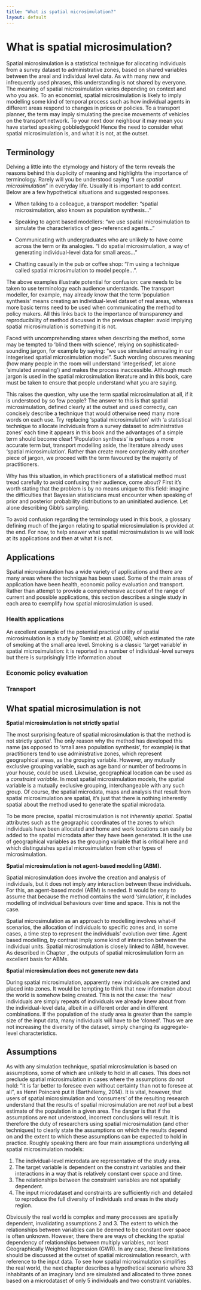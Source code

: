 ```yaml
---
title: "What is spatial microsimulation?"
layout: default
---
```


# What is spatial microsimulation? {#what-is}

Spatial microsimulation is a
statistical technique for allocating individuals from a survey dataset
to administrative zones, based on shared variables between the areal and
individual level data.
As with many new and infrequently used phrases, this
understanding is not shared by everyone. The meaning of spatial
microsimulation varies depending on context and who you ask. To an
economist, spatial microsimulation is likely to imply
modelling some kind of temporal process such as how individual agents in
different areas respond to changes in prices or policies. To a transport
planner, the term may imply simulating the precise movements of vehicles on
the transport network. To your next door neighbour it may mean you have
started speaking gobbledygook! Hence the need to consider what spatial
microsimulation is, and what it is not, at the outset.

## Terminology {#terminology}

Delving a little into the etymology and history of the term reveals the
reasons behind this duplicity of meaning and highlights the importance
of terminology. Rarely will you be understood saying
“I use *spatial microsimulation*” in everyday life. Usually it
is important to add context. Below are a few hypothetical situations and
suggested responses.

-   When talking to a colleague, a transport modeller: “spatial
    microsimulation, also known as population synthesis...”

-   Speaking to agent based modellers: “we use spatial microsimulation
    to simulate the characteristics of geo-referenced agents...”

-   Communicating with undergraduates who are unlikely to have come
    across the term or its analogies. “I do spatial microsimulation, a
    way of generating individual-level data for small areas...”

-   Chatting casually in the pub or coffee shop: “I’m using a technique
    called spatial microsimulation to model people...”.

The above examples illustrate potential for
confusion: care needs to be taken to use terminology each audience understands. The transport modeller, for example, may
already know that the term 'population synthesis' means creating an individual-level
dataset of real areas, whereas more basic terms need to be used when communicating
the method to policy makers. All this links back to the importance
of transparency and reproducibility of method discussed in the previous chapter:
avoid implying spatial microsimulation is something it is not.

Faced with uncomprehending stares when describing the method, some may
be tempted to ‘blind them with science’, relying on
sophisticated-sounding jargon, for example by saying: “we use simulated
annealing in our integerised spatial microsimulation model”. Such
wording obscures meaning (how many people in the room will understand
‘integerised’, let alone ‘simulated annealing’) and makes the process
inaccessible. Although much jargon is used in the spatial
microsimulation literature and in this book, care must be taken to ensure
that people understand what you are saying.

This raises the question, why use the term spatial microsimulation at
all, if it is understood by so few people? The answer to this is that
spatial microsimulation, defined clearly at the outset and used
correctly, can concisely describe a technique that would otherwise need
many more words on each use. Try replacing ‘spatial microsimulation’
with ‘a statistical technique to allocate individuals from a survey
dataset to administrative zones’ each time it appears in this book and
the advantages of a simple term should become clear! ‘Population
synthesis’ is perhaps a more accurate term but, transport modelling
aside, the literature already uses ‘spatial microsimulation’. Rather
than create more complexity with *another* piece of jargon, we proceed
with the term favoured by the majority of practitioners.

Why has this situation, in which practitioners of a statistical method
must tread carefully to avoid confusing their audience, come about?
First it’s worth stating that the problem is by no means unique to this
field: imagine the difficulties that Bayesian statisticians must
encounter when speaking of prior and posterior probability distributions
to an uninitiated audience. Let alone describing Gibb’s sampling.

To avoid confusion regarding the terminology used in this book,
a glossary defining much of the jargon relating to spatial microsimulation
is provided at the end. For now, to
help answer what spatial microsimulation is we will look at 
its applications and then at what it is not.

## Applications {#applications}

Spatial microsimulation has a wide variety of applications and there
are many areas where the technique has been used.
Some of the main areas of application have
been health, economic policy evaluation and transport. Rather than attempt
to provide a comprehensive account of the range of current and possible
applications, this section describes a single study in each area to exemplify
how spatial microsimulation is used.

### Health applications

An excellent example of the potential practical utility of spatial microsimulation
is a study by Tomintz et al. (2008), which estimated the rate of smoking at the
small area level. Smoking is a classic 'target variable' in spatial microsimulation:
it is reported in a number of individual-level surveys but there is surprisingly
little information about

### Economic policy evaluation

### Transport

## What spatial microsimulation is not {#is-not}

**Spatial microsimulation is not strictly spatial**

The most surprising feature of spatial microsimulation
is that the method is not strictly *spatial*. The only
reason why the method has developed this name (as opposed to 'small
area population synthesis', for example) is that practitioners tend
to use administrative zones, which represent geographical areas, as the
grouping variable. However, any mutually exclusive grouping variable,
such as age band or number of bedrooms in your house, could
be used. Likewise, geographical location can be used as a *constraint variable*.
In most spatial microsimulation models, the spatial variable is a mutually
exclusive grouping, interchangeable with any such group. Of course, the spatial
microdata, maps and analysis that result from spatial microsimulation are spatial,
it's just that there is nothing inherently spatial about the method used to
generate the spatial microdata.

To be more precise, spatial microsimulation is not *inherently spatial*.
Spatial attributes such as the geographic coordinates of the zones
to which individuals have been allocated and home and work
locations can easily be added to the spatial microdata after they have been
generated. It is the use of geographical variables as the grouping variable that is
critical here and which distinguishes spatial microsimulation from other types
of microsimulation.

**Spatial microsimulation is not agent-based modelling (ABM).**

Spatial microsimulation does involve the creation and analysis of individuals,
but it does not imply any interaction between these individuals. For this, an
agent-based model (ABM) is needed. It would be easy to assume that because
the method contains the word 'simulation', it includes modelling of individual
behaviours over time and space. This is not the case.

Spatial microsimulation as an approach to modelling involves what-if scenarios,
the allocation of individuals to specific zones and, in some cases, a time
step to represent the individuals' evolution over time. Agent based modelling,
by contrast imply some kind of interaction between the individual units.
Spatial microsimulation is closely linked to ABM, however. As described in
Chapter \ref{ABM}, the outputs of spatial microsimulation form an excellent
basis for ABMs.

**Spatial microsimulation does not generate new data**

During spatial microsimulation, apparently new individuals are created and
placed into zones. It would be tempting to think that new information
about the world is somehow
being created. This is not the case: the 'new' individuals are simply repeats
of individuals we already knew about from the individual-level data, albeit
in a different order and in different combinations. If the population of the
study area is greater than the sample size of the input data, many individuals
will have to be 'cloned'. Thus we are not increasing the diversity of the dataset,
simply changing its aggregate-level characteristics.

## Assumptions {#assumptions}

As with any simulation technique, spatial microsimulation is based on
assumptions, some of which are unlikely to hold in all cases. This
does not preclude spatial microsimulation in cases where the assumptions
do not hold: "It is far better to foresee even without
certainty than not to foresee at all", as Henri Poincaré put it
(Barthélemy, 2014).
It is vital, however, that users of spatial microsimulation and
'consumers' of the resulting research understand that the results of spatial
microsimulation are not *real* but a best estimate of the population in a
given area. The danger is that if the assumptions are not understood, incorrect
conclusions will result. It is therefore the duty of researchers using spatial
microsimulation (and other techniques) to clearly state the assumptions on which
the results depend on and the extent to which these assumptions can be expected
to hold in practice. Roughly speaking there are four main assumptions underlying
all spatial microsimulation models:

1. The individual-level microdata are representative of the study area.
2. The target variable is dependent on the constraint variables and their
interactions in a way that is relatively constant over space and time.
3. The relationships between the constraint variables are not spatially dependent.
4. The input microdataset and constraints are sufficiently rich and detailed
to reproduce the full diversity of individuals and areas in the study region.

Obviously the real world is complex and many processes are spatially dependent,
invalidating assumptions 2 and 3. The extent to which the relationships between
variables can be deemed to be constant over space is often
unknown. However, there there are ways of
checking the spatial dependency of
relationships between multiply variables, not least Geographically Weighted Regression
(GWR). In any case, these limitations should be discussed at the outset of spatial
microsimulation research, with reference to the input data. To see how spatial
microsimulation simplifies the real world, the next chapter describes
a hypothetical scenario where 33 inhabitants of an imaginary land
are simulated and allocated to three zones
based on a microdataset of only 5 individuals and two constraint variables.
